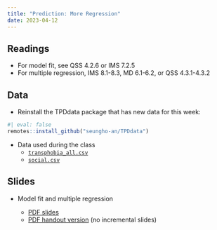 ```yaml
---
title: "Prediction: More Regression"
date: 2023-04-12
---
```



## Readings 

- For model fit, see QSS 4.2.6 or IMS 7.2.5
- For multiple regression, IMS 8.1-8.3, MD 6.1-6.2, or QSS 4.3.1-4.3.2


## Data

- Reinstall the TPDdata package that has new data for this week:
```r
#| eval: false
remotes::install_github("seungho-an/TPDdata")
```

<!-- - CSV files for the data from this week if you cannot install the package: -->
<!--   - [`midterms.csv`](/files/data/midterms.csv) -->
- Data used during the class
  - [`transphobia_all.csv`](/files/data/transphobia_all.csv)
  - [`social.csv`](/files/data/social.csv)

## Slides 

- Model fit and multiple regression

  - [PDF slides](/slides/08_more_more_regression.pdf)
  - [PDF handout version](/slides/08_more_more_regression_handout.pdf) (no incremental slides)

<!-- - Thursday (10/20) lecture: Multiple regression and categorical independent variables -->
<!--   - [PDF of slides as I present them](/slides/15_multiple_regression.pdf) -->
<!--   - [PDF of handout version of slides](/slides/15_multiple_regression_handout.pdf) (no incremental slides) -->
